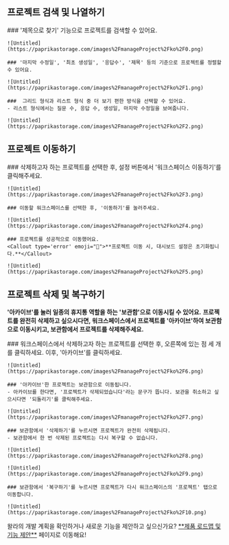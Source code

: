 
## 프로젝트 검색 및 나열하기

<Steps>
    ### '제목으로 찾기' 기능으로 프로젝트를 검색할 수 있어요.

    ![Untitled](https://paprikastorage.com/images%2FmanageProject%2Fko%2F0.png)

    ### '마지막 수정일', '최초 생성일', '응답수', '제목' 등의 기준으로 프로젝트를 정렬할 수 있어요.

    ![Untitled](https://paprikastorage.com/images%2FmanageProject%2Fko%2F1.png)

    ###  그리드 형식과 리스트 형식 중 더 보기 편한 방식을 선택할 수 있어요.
    - 리스트 형식에서는 질문 수, 응답 수, 생성일, 마지막 수정일을 보여줍니다.

    ![Untitled](https://paprikastorage.com/images%2FmanageProject%2Fko%2F2.png)
</Steps>

## 프로젝트 이동하기

<Steps>
    ### 삭제하고자 하는 프로젝트를 선택한 후, 설정 버튼에서 '워크스페이스 이동하기'를 클릭해주세요.

    ![Untitled](https://paprikastorage.com/images%2FmanageProject%2Fko%2F3.png)

    ### 이동할 워크스페이스를 선택한 후, '이동하기'를 눌러주세요.

    ![Untitled](https://paprikastorage.com/images%2FmanageProject%2Fko%2F4.png)

    ### 프로젝트를 성공적으로 이동했어요.
    <Callout type='error' emoji="🚨">**프로젝트 이동 시, 대시보드 설정은 초기화됩니다.**</Callout>

    ![Untitled](https://paprikastorage.com/images%2FmanageProject%2Fko%2F5.png)

</Steps>

## 프로젝트 삭제 및 복구하기

<Callout type='warning' emoji="⚠️">**'아카이브'를 눌러 일종의 휴지통 역할을 하는 '보관함'으로 이동시킬 수 있어요.**</Callout>
<Callout type='warning' emoji="⚠️">**프로젝트를 완전히 삭제하고 싶으시다면, 워크스페이스에서 프로젝트를 '아카이브'하여 보관함으로 이동시키고, 보관함에서 프로젝트를 삭제해주세요.**</Callout>

<Steps>
    ### 워크스페이스에서 삭제하고자 하는 프로젝트를 선택한 후, 오른쪽에 있는 점 세 개를 클릭하세요. 이후, '아카이브'를 클릭하세요.

    ![Untitled](https://paprikastorage.com/images%2FmanageProject%2Fko%2F6.png)

    ### '아카이브'한 프로젝트는 보관함으로 이동됩니다.
    - 아카이브를 한다면, '프로젝트가 삭제되었습니다'라는 문구가 뜹니다. 보관을 취소하고 싶으시다면 '되돌리기'를 클릭해주세요.

    ![Untitled](https://paprikastorage.com/images%2FmanageProject%2Fko%2F7.png)

    ### 보관함에서 '삭제하기'를 누르시면 프로젝트가 완전히 삭제됩니다.
    - 보관함에서 한 번 삭제된 프로젝트는 다시 복구할 수 없습니다.

    ![Untitled](https://paprikastorage.com/images%2FmanageProject%2Fko%2F8.png)

    ![Untitled](https://paprikastorage.com/images%2FmanageProject%2Fko%2F9.png)

    ### 보관함에서 '복구하기'를 누르시면 프로젝트가 다시 워크스페이스의 '프로젝트' 탭으로 이동합니다.

    ![Untitled](https://paprikastorage.com/images%2FmanageProject%2Fko%2F10.png)

</Steps>

<Callout type='info' emoji="🔔">
    왈라의 개발 계획을 확인하거나 새로운 기능을 제안하고 싶으신가요? <a href='https://app.walla.my/signin?redirectUrl=/support/featureRequest' target="_blank" rel="noopener noreferrer" style={{textDecoration: 'underline'}}>**제품 로드맵 및 기능 제안**</a> 페이지로 이동해요!
</Callout>